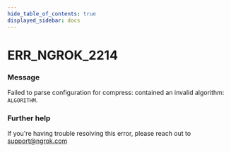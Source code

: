 ```yaml
---
hide_table_of_contents: true
displayed_sidebar: docs
---
```



# ERR_NGROK_2214

### Message

Failed to parse configuration for compress: contained an invalid algorithm: `ALGORITHM`.

<ErrorDetails error="err_ngrok_2214" />

### Further help

If you're having trouble resolving this error, please reach out to [support@ngrok.com](mailto:support@ngrok.com?subject=Help%20with%20ERR_NGROK_2214)
